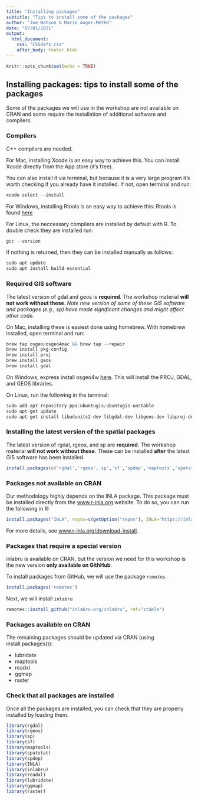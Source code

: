 ```yaml
---
title: "Installing packages"
subtitle: "Tips to install some of the packages"
author: "Joe Watson & Marie Auger-Méthé"
date: "07/01/2021"
output: 
  html_document:
    css: "CSSdefs.css"
    after_body: footer.html
---
```



```r
knitr::opts_chunk$set(echo = TRUE)
```

## Installing packages: tips to install some of the packages

Some of the packages we will use in the workshop are not available on CRAN and some require the installation of additional software and compilers.

### Compilers

C++ compilers are needed. 

For Mac, installing Xcode is an easy way to achieve this. 
You can install Xcode directly from the App store (it's free).

You can also install it via terminal, but because it is a very large program it's worth checking if you already have it installed. If not, open terminal and run:

```r
xcode-select --install
```

For Windows, installing Rtools is an easy way to achieve this: Rtools is found [here](https://cran.r-project.org/bin/windows/Rtools/index.html)

For Linux, the neccessary compilers are installed by default with R. To double check they are installed run:

```r
gcc --version
```

If nothing is returned, then they can be installed manually as follows:

```r
sudo apt update
sudo apt install build-essential
```


### Required GIS software
The latest version of gdal and geos is **required**. The workshop material **will not work without these**.
*Note new version of some of these GIS software and packages (e.g., sp) have made significant changes and might affect other code.*

On Mac, installing these is easiest done using homebrew. With homebrew installed, open terminal and run:

```r
brew tap osgeo/osgeo4mac && brew tap --repair
brew install pkg-config
brew install proj
brew install geos
brew install gdal
```

On Windows, express install osgeo4w [here](https://trac.osgeo.org/osgeo4w/). This will install the PROJ, GDAL, and GEOS libraries.

On Linux, run the following in the terminal:
```r
sudo add-apt-repository ppa:ubuntugis/ubuntugis-unstable
sudo apt-get update
sudo apt-get install libudunits2-dev libgdal-dev libgeos-dev libproj-dev 
```


### Installing the latest version of the spatial packages

The latest version of rgdal, rgeos, and sp are **required**. The workshop material **will not work without these**. These can be installed **after** the latest GIS software has been installed.

```r
install.packages(c('rgdal','rgeos','sp','sf','spdep','maptools','spatstat'), dep=T)
```


### Packages not available on CRAN

Our methodology highly depends on the INLA package. This package must be installed directly from the [www.r-inla.org](https://www.r-inla.org) website. To do so, you can run the following in R:

```r
install.packages("INLA", repos=c(getOption("repos"), INLA="https://inla.r-inla-download.org/R/stable"), dep=TRUE)
```

For more details, see [www.r-inla.org/download-install](https://www.r-inla.org/download-install).


### Packages that require a special version

inlabru is available on CRAN, but the version we need for this workshop is the new version **only available on GithHub**.

To install packages from GitHub, we will use the package `remotes`.

```r
install.packages('remotes')
```

Next, we will install `inlabru`

```r
remotes::install_github("inlabru-org/inlabru", ref="stable")
```


### Packages available on CRAN

The remaining packages should be updated via CRAN (using install.packages()):

+ lubridate
+ maptools
+ readxl
+ ggmap
+ raster

### Check that all packages are installed

Once all the packages are installed, you can check that they are properly installed by loading them.

```r
library(rgdal)
library(rgeos)
library(sp)
library(sf)
library(maptools)
library(spatstat)
library(spdep)
library(INLA)
library(inlabru)
library(readxl)
library(lubridate)
library(ggmap)
library(raster)
```
